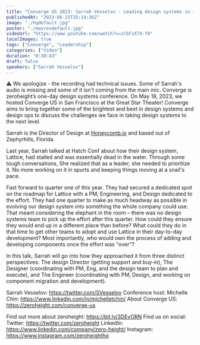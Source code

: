 ```yaml
---
title: "Converge US 2023: Sarrah Vesselov - Leading design systems in impossible circumstances"
publishedAt: "2023-06-15T15:14:36Z"
image: "./hqdefault.jpg"
poster: "./maxresdefault.jpg"
videoUrl: "https://www.youtube.com/watch?v=zCbFzX74-f0"
localImages: true
tags: ["Converge", "Leadership"]
categories: ["Video"]
duration: "0:30:43"
draft: false
speakers: ["Sarrah Vesselov"]
---
```


⚠️ We apologize - the recording had technical issues. Some of Sarrah's audio is missing and some of it isn't coming from the main mic.
Converge is zeroheight’s one-day design systems conference. On May 18, 2023, we hosted Converge US in San Francisco at the Great Star Theater! Converge aims to bring together some of the brightest and best in design systems and design ops to discuss the challenges we face in taking design systems to the next level.

Sarrah is the Director of Design at [Honeycomb.io](http://honeycomb.io/) and based out of Zephyrhills, Florida.

Last year, Sarrah talked at Hatch Conf about how their design system, Lattice, had stalled and was essentially dead in the water. Through some tough conversations, She realized that as a leader, she needed to prioritize it. No more working on it in spurts and keeping things moving at a snail's pace.

Fast forward to quarter one of this year. They had secured a dedicated spot on the roadmap for Lattice with a PM, Engineering, and Design dedicated to the effort. They had one quarter to make as much headway as possible in evolving our design system into something the whole company could use. That meant considering the elephant in the room – there was no design systems team to pick up the effort after this quarter. How could they ensure they would end up in a different place than before? What could they do in that time to get other teams to adopt and use Lattice in their day-to-day development? Most importantly, who would own the process of adding and developing components once the effort was "over"?

In this talk, Sarrah will go into how they approached it from three distinct perspectives: The design Director (getting support and buy-in), The Designer (coordinating with PM, Eng, and the design team to plan and execute), and The Engineer (coordinating with PM, Design, and working on component migration and development).

Sarrah Vesselov: https://twitter.com/SVesselov
Conference host: Michelle Chin: https://www.linkedin.com/in/michelletchin/
About Converge US: https://zeroheight.com/converge-us

Find out more about zeroheight: https://bit.ly/3DEvORN
Find us on social:
Twitter: https://twitter.com/zeroheight
LinkedIn: https://www.linkedin.com/company/zero-height/
Instagram: https://www.instagram.com/zeroheighthq
